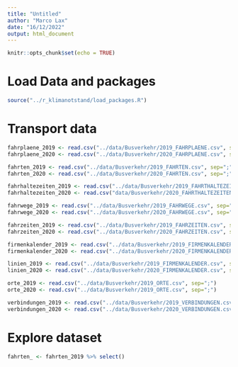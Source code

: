 ```yaml
---
title: "Untitled"
author: "Marco Lax"
date: "16/12/2022"
output: html_document
---
```


```r
knitr::opts_chunk$set(echo = TRUE)
```

# Load Data and packages

```r
source("../r_klimanotstand/load_packages.R")
```
# Transport data

```r
fahrplaene_2019 <- read.csv("../data/Busverkehr/2019_FAHRPLAENE.csv", sep=";")
fahrplaene_2020 <- read.csv("../data/Busverkehr/2020_FAHRPLAENE.csv", sep=";")

fahrten_2019 <- read.csv("../data/Busverkehr/2019_FAHRTEN.csv", sep=";")
fahrten_2020 <- read.csv("../data/Busverkehr/2020_FAHRTEN.csv", sep=";")

fahrhaltezeiten_2019 <- read.csv("../data/Busverkehr/2019_FAHRTHALTEZEITEN.csv", sep=";")
fahrhaltezeiten_2020 <- read.csv("data/Busverkehr/2020_FAHRTHALTEZEITEN.csv", sep=";")

fahrwege_2019 <- read.csv("../data/Busverkehr/2019_FAHRWEGE.csv", sep=";")
fahrwege_2020 <- read.csv("../data/Busverkehr/2020_FAHRWEGE.csv", sep=";")

fahrzeiten_2019 <- read.csv("../data/Busverkehr/2019_FAHRZEITEN.csv", sep=";")
fahrzeiten_2020 <- read.csv("../data/Busverkehr/2020_FAHRZEITEN.csv", sep=";")

firmenkalender_2019 <- read.csv("../data/Busverkehr/2019_FIRMENKALENDER.csv", sep=";")
firmenkalender_2020 <- read.csv("../data/Busverkehr/2020_FIRMENKALENDER.csv", sep=";")

linien_2019 <- read.csv("../data/Busverkehr/2019_FIRMENKALENDER.csv", sep=";")
linien_2020 <- read.csv("../data/Busverkehr/2020_FIRMENKALENDER.csv", sep=";")

orte_2019 <- read.csv("../data/Busverkehr/2019_ORTE.csv", sep=";")
orte_2020 <- read.csv("../data/Busverkehr/2019_ORTE.csv", sep=";")

verbindungen_2019 <- read.csv("../data/Busverkehr/2019_VERBINDUNGEN.csv", sep=";")
verbindungen_2020 <- read.csv("../data/Busverkehr/2020_VERBINDUNGEN.csv", sep=";")

```

# Explore dataset

```r
fahrten_ <- fahrten_2019 %>% select()
```

